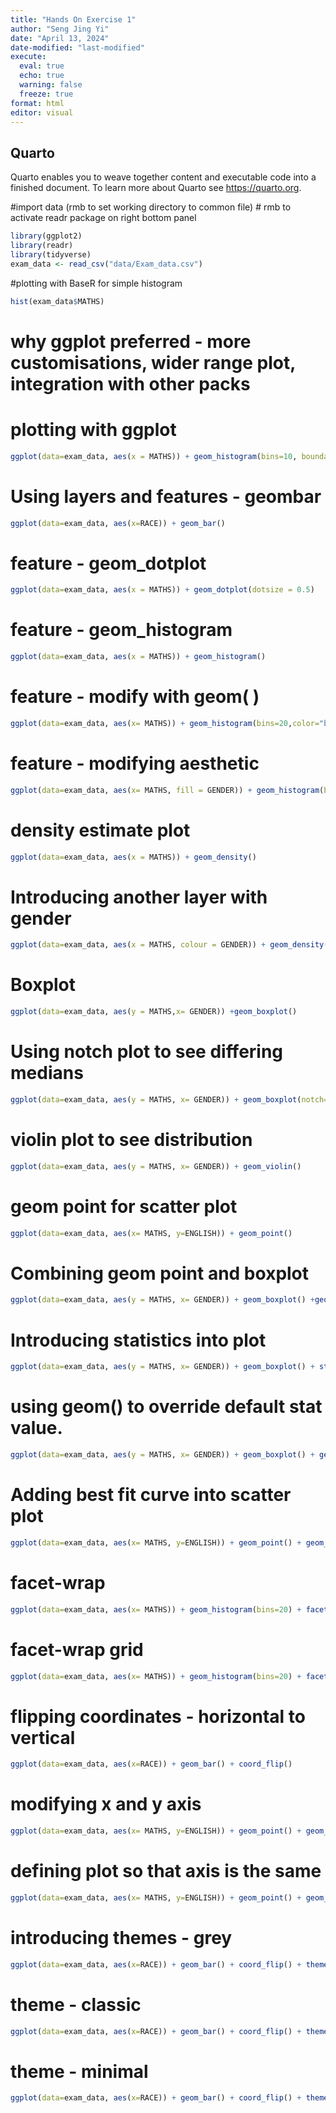 ```yaml
---
title: "Hands On Exercise 1"
author: "Seng Jing Yi"
date: "April 13, 2024"
date-modified: "last-modified"
execute: 
  eval: true
  echo: true
  warning: false
  freeze: true
format: html
editor: visual
---
```


## Quarto

Quarto enables you to weave together content and executable code into a finished document. To learn more about Quarto see <https://quarto.org>.

#import data (rmb to set working directory to common file) \# rmb to activate readr package on right bottom panel

```r
library(ggplot2) 
library(readr) 
library(tidyverse)  
exam_data <- read_csv("data/Exam_data.csv")
```

#plotting with BaseR for simple histogram

```r
hist(exam_data$MATHS)
```

# why ggplot preferred - more customisations, wider range plot, integration with other packs

# plotting with ggplot

```r
ggplot(data=exam_data, aes(x = MATHS)) + geom_histogram(bins=10, boundary = 100, color="black", fill="grey") + ggtitle("Distribution of Maths scores")
```

# Using layers and features - geombar

```r
ggplot(data=exam_data, aes(x=RACE)) + geom_bar()
```

# feature - geom_dotplot

```r
ggplot(data=exam_data, aes(x = MATHS)) + geom_dotplot(dotsize = 0.5)
```

# feature - geom_histogram

```r
ggplot(data=exam_data, aes(x = MATHS)) + geom_histogram()
```

# feature - modify with geom( )

```r
ggplot(data=exam_data, aes(x= MATHS)) + geom_histogram(bins=20,color="black",fill="light blue")
```

# feature - modifying aesthetic

```r
ggplot(data=exam_data, aes(x= MATHS, fill = GENDER)) + geom_histogram(bins=20, color="grey30")
```

# density estimate plot

```r
ggplot(data=exam_data, aes(x = MATHS)) + geom_density()
```

# Introducing another layer with gender

```r
ggplot(data=exam_data, aes(x = MATHS, colour = GENDER)) + geom_density()
```

# Boxplot

```r
ggplot(data=exam_data, aes(y = MATHS,x= GENDER)) +geom_boxplot()
```

# Using notch plot to see differing medians

```r
ggplot(data=exam_data, aes(y = MATHS, x= GENDER)) + geom_boxplot(notch=TRUE)
```

# violin plot to see distribution

```r
ggplot(data=exam_data, aes(y = MATHS, x= GENDER)) + geom_violin()
```

# geom point for scatter plot

```r
ggplot(data=exam_data, aes(x= MATHS, y=ENGLISH)) + geom_point()
```

# Combining geom point and boxplot

```r
ggplot(data=exam_data, aes(y = MATHS, x= GENDER)) + geom_boxplot() +geom_point(position="jitter", size = 0.5)
```

# Introducing statistics into plot

```r
ggplot(data=exam_data, aes(y = MATHS, x= GENDER)) + geom_boxplot() + stat_summary(geom = "point",fun ="mean",colour ="red",size=4)
```

# using geom() to override default stat value.

```r
ggplot(data=exam_data, aes(y = MATHS, x= GENDER)) + geom_boxplot() + geom_point(stat="summary",fun="mean",colour ="red",size=4)
```

# Adding best fit curve into scatter plot

```r
ggplot(data=exam_data, aes(x= MATHS, y=ENGLISH)) + geom_point() + geom_smooth(linewidth=0.5)
```

# facet-wrap

```r
ggplot(data=exam_data, aes(x= MATHS)) + geom_histogram(bins=20) + facet_wrap(~ CLASS)
```

# facet-wrap grid

```r
ggplot(data=exam_data, aes(x= MATHS)) + geom_histogram(bins=20) + facet_grid(~ CLASS)
```

# flipping coordinates - horizontal to vertical

```r
ggplot(data=exam_data, aes(x=RACE)) + geom_bar() + coord_flip()
```

# modifying x and y axis

```r
ggplot(data=exam_data, aes(x= MATHS, y=ENGLISH)) + geom_point() + geom_smooth(method=lm, size=0.5)
```

# defining plot so that axis is the same

```r
ggplot(data=exam_data, aes(x= MATHS, y=ENGLISH)) + geom_point() + geom_smooth(method=lm, size=0.5) +coord_cartesian(xlim=c(0,100), ylim=c(0,100))
```

# introducing themes - grey

```r
ggplot(data=exam_data, aes(x=RACE)) + geom_bar() + coord_flip() + theme_gray()
```

# theme - classic

```r
ggplot(data=exam_data, aes(x=RACE)) + geom_bar() + coord_flip() + theme_classic()
```

# theme - minimal

```r
ggplot(data=exam_data, aes(x=RACE)) + geom_bar() + coord_flip() + theme_minimal()
```
